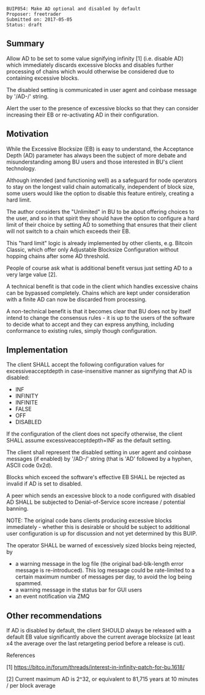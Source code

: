 <pre>
BUIP054: Make AD optional and disabled by default
Proposer: freetrader
Submitted on: 2017-05-05
Status: draft
</pre>


==Summary==

Allow AD to be set to some value signifying infinity [1] (i.e. disable AD) which immediately discards excessive blocks and disables further processing of chains which would otherwise be considered due to containing excessive blocks.

The disabled setting is communicated in user agent and coinbase message by '/AD-/' string.

Alert the user to the presence of excessive blocks so that they can consider increasing their EB or re-activating AD in their configuration.

==Motivation==

While the Excessive Blocksize (EB) is easy to understand, the Acceptance Depth (AD) parameter has always been the subject of more debate and misunderstanding among BU users and those interested in BU's client technology.

Although intended (and functioning well) as a safeguard for node operators to stay on the longest valid chain automatically, independent of block size, some users would like the option to disable this feature entirely, creating a hard limit.

The author considers the "Unlimited" in BU to be about offering choices to the user, and so in that spirit they should have the option to configure a hard limit of their choice by setting AD to something that ensures that their client will not switch to a chain which exceeds their EB.

This "hard limit" logic is already implemented by other clients, e.g. Bitcoin Classic, which offer only Adjustable Blocksize Configuration without hopping chains after some AD threshold.

People of course ask what is additional benefit versus just setting AD to a very large value [2].

A technical benefit is that code in the client which handles excessive chains can be bypassed completely. Chains which are kept under consideration with a finite AD can now be discarded from processing.

A non-technical benefit is that it becomes clear that BU does not by itself intend to change the consensus rules - it is up to the users of the software to decide what to accept and they can express anything, including conformance to existing rules, simply though configuration.

==Implementation==

The client SHALL accept the following configuration values for excessiveacceptdepth in case-insensitive manner as signifying that AD is disabled:

* INF
* INFINITY
* INFINITE
* FALSE
* OFF
* DISABLED

If the configuration of the client does not specify otherwise, the client SHALL assume excessiveacceptdepth=INF as the default setting.

The client shall represent the disabled setting in user agent and coinbase messages (if enabled) by '/AD-/' string (that is 'AD' followed by a hyphen, ASCII code 0x2d).

Blocks which exceed the software's effective EB SHALL be rejected as invalid if AD is set to disabled.

A peer which sends an excessive block to a node configured with disabled AD SHALL be subjected to Denial-of-Service score increase / potential banning.

NOTE: The original code bans clients producing excessive blocks immediately - whether this is desirable or should be subject to additional user configuration is up for discussion and not yet determined by this BUIP.

The operator SHALL be warned of excessively sized blocks being rejected, by

* a warning message in the log file (the original bad-blk-length error message is re-introduced). This log message could be rate-limited to a certain maximum number of messages per day, to avoid the log being spammed.
* a warning message in the status bar for GUI users
* an event notification via ZMQ

==Other recommendations==

If AD is disabled by default, the client SHOULD always be released with a default EB value significantly above the current average blocksize (at least x4 the average over the last retargeting period before a release is cut).

References

[1] https://bitco.in/forum/threads/interest-in-infinity-patch-for-bu.1618/

[2] Current maximum AD is 2^32, or equivalent to 81,715 years at 10 minutes / per block average
